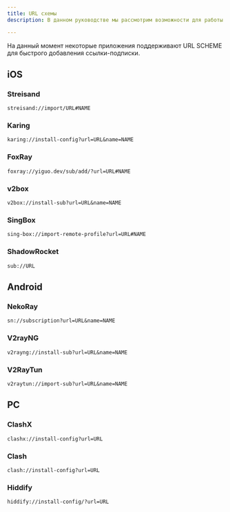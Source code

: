```yaml
---
title: URL схемы
description: В данном руководстве мы рассмотрим возможности для работы с URL SHEME приложений в панели Marzban

---
```

На данный момент некоторые приложения поддерживают URL SCHEME для быстрого добавления ссылки-подписки.

## iOS

### Streisand

```
streisand://import/URL#NAME
```
### Karing

```
karing://install-config?url=URL&name=NAME
```
### FoxRay

```
foxray://yiguo.dev/sub/add/?url=URL#NAME
```

### v2box

```
v2box://install-sub?url=URL&name=NAME
```
### SingBox

```
sing-box://import-remote-profile?url=URL#NAME
```
### ShadowRocket

```
sub://URL
```

## Android

### NekoRay

```
sn://subscription?url=URL&name=NAME
```

### V2rayNG

```
v2rayng://install-sub?url=URL&name=NAME
```

### V2RayTun

```
v2raytun://import-sub?url=URL&name=NAME
```

## PC

### ClashX

```
clashx://install-config?url=URL
```

### Clash

```
clash://install-config?url=URL
```

### Hiddify
```
hiddify://install-config/?url=URL
```
